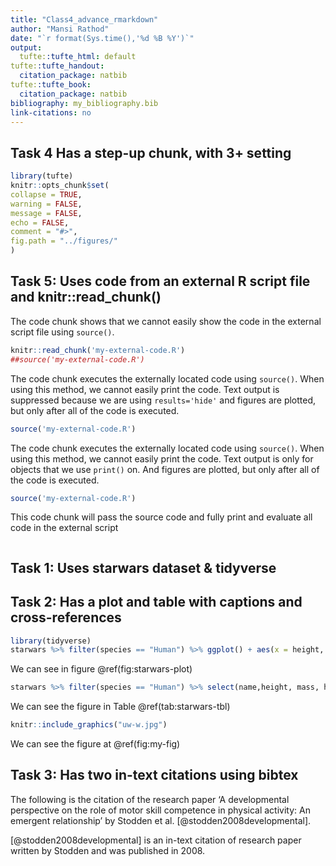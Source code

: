 ```yaml
---
title: "Class4_advance_rmarkdown"
author: "Mansi Rathod"
date: "`r format(Sys.time(),'%d %B %Y')`"
output:
  tufte::tufte_html: default
tufte::tufte_handout:
  citation_package: natbib
tufte::tufte_book:
  citation_package: natbib
bibliography: my_bibliography.bib
link-citations: no
---
```


## Task 4 Has a step-up chunk, with 3+ setting

```r
library(tufte)
knitr::opts_chunk$set(
collapse = TRUE,
warning = FALSE,
message = FALSE,
echo = FALSE,
comment = "#>",
fig.path = "../figures/"
)

```

## Task 5: Uses code from an external R script file and knitr::read_chunk()

The code chunk shows that we cannot easily show the code in the external script file using `source()`.

```r
knitr::read_chunk('my-external-code.R')
##source('my-external-code.R')
``` 

The code chunk executes the externally located code using `source()`. When using this method, we cannot easily print the code. Text output is suppressed because we are using `results='hide'` and figures are plotted, but only after all of the code is executed. 

```r
source('my-external-code.R')
``` 

The code chunk executes the externally located code using `source()`. When using this method, we cannot easily print the code. Text output is only for objects that we use `print()` on. And figures are plotted, but only after all of the code is executed. 

```r
source('my-external-code.R')
```

This code chunk will pass the source code and fully print and evaluate all code in the external script

```r
```

## Task 1: Uses starwars dataset & tidyverse 
## Task 2: Has a plot and table with captions and cross-references

```r
library(tidyverse)
starwars %>% filter(species == "Human") %>% ggplot() + aes(x = height, y = mass) + geom_point()
```

We can see in figure \@ref(fig:starwars-plot)

```r
starwars %>% filter(species == "Human") %>% select(name,height, mass, homeworld) %>% knitr::kable(caption = "A knitr kable table of starwars data")
```

We can see the figure in Table \@ref(tab:starwars-tbl)

``` r
knitr::include_graphics("uw-w.jpg")
```

We can see the figure at \@ref(fig:my-fig) 

## Task 3: Has two in-text citations using bibtex

The following is the citation of the research paper 'A developmental perspective on the role of motor skill competence in physical activity: An emergent relationship' by Stodden et al. [@stodden2008developmental].

[@stodden2008developmental] is an in-text citation of research paper written by Stodden and was published in 2008.

